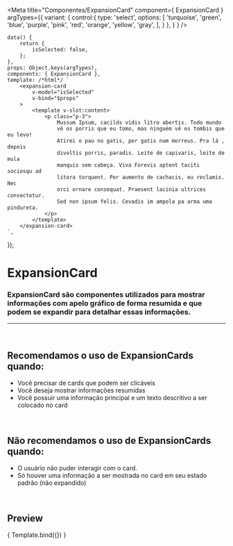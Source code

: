 
<Meta
	title="Componentes/ExpansionCard"
	component={ ExpansionCard }
	argTypes={{
		variant: {
			control:{
				type: 'select',
				options: [
					'turquoise',
					'green',
					'blue',
					'purple',
					'pink',
					'red',
					'orange',
					'yellow',
					'gray',
				],
			}
		},
	}
}
/>

	data() {
		return {
			isSelected: false,
		};
	},
	props: Object.keys(argTypes),
	components: { ExpansionCard },
	template: /*html*/ `
		<expansion-card
			v-model="isSelected"
			v-bind="$props" 
		>
			<template v-slot:content>
				<p class="p-3">
					Mussum Ipsum, cacilds vidis litro abertis. Todo mundo
					vê os porris que eu tomo, mas ninguém vê os tombis que eu levo!
					Atirei o pau no gatis, per gatis num morreus. Pra lá , depois
					divoltis porris, paradis. Leite de capivaris, leite de mula
					manquis sem cabeça. Viva Forevis aptent taciti sociosqu ad
					litora torquent. Per aumento de cachacis, eu reclamis. Nec
					orci ornare consequat. Praesent lacinia ultrices consectetur.
					Sed non ipsum felis. Cevadis im ampola pa arma uma pindureta.
				</p>
			</template>
		</expansion-card>
	`,
});

# ExpansionCard

### ExpansionCard são componentes utilizados para mostrar informações com apelo gráfico de forma resumida e que podem se expandir para detalhar essas informações.
---
<br />

## Recomendamos o uso de ExpansionCards quando:
- Você precisar de cards que podem ser clicáveis
- Você deseja mostrar informações resumidas
- Você possuir uma informação principal e um texto descritivo a ser colocado no card

<br />

## Não recomendamos o uso de ExpansionCards quando:
- O usuário não puder interagir com o card.
- Só houver uma informação a ser mostrada no card em seu estado padrão (não expandido)

<br />

## Preview

<Canvas>
	<Story
		name="ExpansionCard"
		args={{
			icon: 'house-fill',
			mainValue: 32,
			legend: 'UBSs com dados atualizados',
			variant: 'blue',
		}}
	>
		{ Template.bind({}) }
	</Story>
</Canvas>

<ArgsTable story="ExpansionCard" />